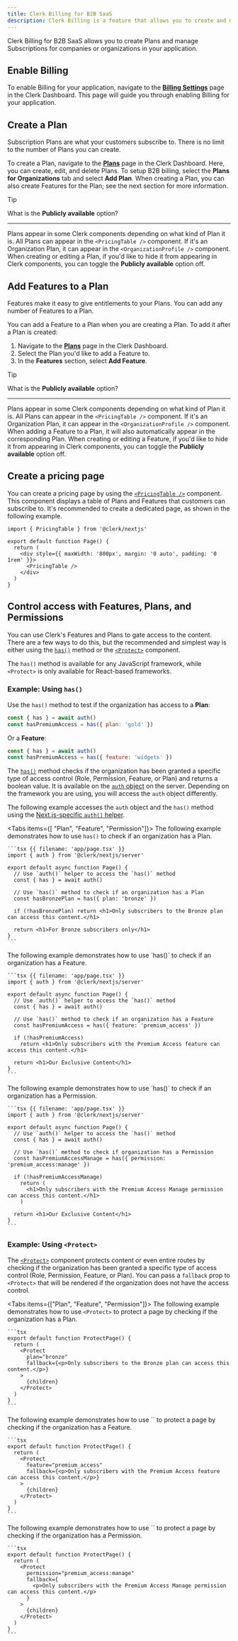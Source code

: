 ```yaml
---
title: Clerk Billing for B2B SaaS
description: Clerk Billing is a feature that allows you to create and manage Plans and Features for your application.
---
```


Clerk Billing for B2B SaaS allows you to create Plans and manage Subscriptions for companies or organizations in your application.

## Enable Billing

To enable Billing for your application, navigate to the [**Billing Settings**](https://dashboard.clerk.com/last-active?path=billing/settings) page in the Clerk Dashboard. This page will guide you through enabling Billing for your application.

## Create a Plan

Subscription Plans are what your customers subscribe to. There is no limit to the number of Plans you can create.

To create a Plan, navigate to the [**Plans**](https://dashboard.clerk.com/last-active?path=billing/plans) page in the Clerk Dashboard. Here, you can create, edit, and delete Plans. To setup B2B billing, select the **Plans for Organizations** tab and select **Add Plan**. When creating a Plan, you can also create Features for the Plan; see the next section for more information.

> [!TIP]
> What is the **Publicly available** option?
>
> ---
>
> Plans appear in some Clerk components depending on what kind of Plan it is. All Plans can appear in the `<PricingTable />` component. If it's an Organization Plan, it can appear in the `<OrganizationProfile />` component. When creating or editing a Plan, if you'd like to hide it from appearing in Clerk components, you can toggle the **Publicly available** option off.

## Add Features to a Plan

Features make it easy to give entitlements to your Plans. You can add any number of Features to a Plan.

You can add a Feature to a Plan when you are creating a Plan. To add it after a Plan is created:

1. Navigate to the [**Plans**](https://dashboard.clerk.com/last-active?path=billing/plans) page in the Clerk Dashboard.
1. Select the Plan you'd like to add a Feature to.
1. In the **Features** section, select **Add Feature**.

> [!TIP]
> What is the **Publicly available** option?
>
> ---
>
> Plans appear in some Clerk components depending on what kind of Plan it is. All Plans can appear in the `<PricingTable />` component. If it's an Organization Plan, it can appear in the `<OrganizationProfile />` component. When adding a Feature to a Plan, it will also automatically appear in the corresponding Plan. When creating or editing a Feature, if you'd like to hide it from appearing in Clerk components, you can toggle the **Publicly available** option off.

## Create a pricing page

You can create a pricing page by using the [`<PricingTable />`](/docs/components/pricing-table) component. This component displays a table of Plans and Features that customers can subscribe to. It's recommended to create a dedicated page, as shown in the following example.

```tsx {{ filename: 'app/pricing/page.tsx' }}
import { PricingTable } from '@clerk/nextjs'

export default function Page() {
  return (
    <div style={{ maxWidth: '800px', margin: '0 auto', padding: '0 1rem' }}>
      <PricingTable />
    </div>
  )
}
```

## Control access with Features, Plans, and Permissions

You can use Clerk's Features and Plans to gate access to the content. There are a few ways to do this, but the recommended and simplest way is either using the [`has()`](/docs/references/backend/types/auth-object#has) method or the [`<Protect>`](/docs/components/protect) component.

The `has()` method is available for any JavaScript framework, while `<Protect>` is only available for React-based frameworks.

### Example: Using `has()`

Use the `has()` method to test if the organization has access to a **Plan**:

```jsx
const { has } = await auth()
const hasPremiumAccess = has({ plan: 'gold' })
```

Or a **Feature**:

```jsx
const { has } = await auth()
const hasPremiumAccess = has({ feature: 'widgets' })
```

The [`has()`](/docs/references/backend/types/auth-object#has) method checks if the organization has been granted a specific type of access control (Role, Permission, Feature, or Plan) and returns a boolean value. It is available on the [`auth` object](/docs/references/backend/types/auth-object) on the server. Depending on the framework you are using, you will access the `auth` object differently.

The following example accesses the `auth` object and the `has()` method using the [Next.js-specific `auth()` helper](/docs/references/nextjs/auth).

<Tabs items={[ "Plan", "Feature", "Permission"]}>
  <Tab>
    The following example demonstrates how to use `has()` to check if an organization has a Plan.

    ```tsx {{ filename: 'app/page.tsx' }}
    import { auth } from '@clerk/nextjs/server'

    export default async function Page() {
      // Use `auth()` helper to access the `has()` method
      const { has } = await auth()

      // Use `has()` method to check if an organization has a Plan
      const hasBronzePlan = has({ plan: 'bronze' })

      if (!hasBronzePlan) return <h1>Only subscribers to the Bronze plan can access this content.</h1>

      return <h1>For Bronze subscribers only</h1>
    }
    ```
  </Tab>

  <Tab>
    The following example demonstrates how to use `has()` to check if an organization has a Feature.

    ```tsx {{ filename: 'app/page.tsx' }}
    import { auth } from '@clerk/nextjs/server'

    export default async function Page() {
      // Use `auth()` helper to access the `has()` method
      const { has } = await auth()

      // Use `has()` method to check if an organization has a Feature
      const hasPremiumAccess = has({ feature: 'premium_access' })

      if (!hasPremiumAccess)
        return <h1>Only subscribers with the Premium Access feature can access this content.</h1>

      return <h1>Our Exclusive Content</h1>
    }
    ```
  </Tab>

  <Tab>
    The following example demonstrates how to use `has()` to check if an organization has a Permission.

    ```tsx {{ filename: 'app/page.tsx' }}
    import { auth } from '@clerk/nextjs/server'

    export default async function Page() {
      // Use `auth()` helper to access the `has()` method
      const { has } = await auth()

      // Use `has()` method to check if organization has a Permission
      const hasPremiumAccessManage = has({ permission: 'premium_access:manage' })

      if (!hasPremiumAccessManage)
        return (
          <h1>Only subscribers with the Premium Access Manage permission can access this content.</h1>
        )

      return <h1>Our Exclusive Content</h1>
    }
    ```
  </Tab>
</Tabs>

### Example: Using `<Protect>`

The [`<Protect>`](/docs/components/protect) component protects content or even entire routes by checking if the organization has been granted a specific type of access control (Role, Permission, Feature, or Plan). You can pass a `fallback` prop to `<Protect>` that will be rendered if the organization does not have the access control.

<Tabs items={["Plan", "Feature", "Permission"]}>
  <Tab>
    The following example demonstrates how to use `<Protect>` to protect a page by checking if the organization has a Plan.

    ```tsx
    export default function ProtectPage() {
      return (
        <Protect
          plan="bronze"
          fallback={<p>Only subscribers to the Bronze plan can access this content.</p>}
        >
          {children}
        </Protect>
      )
    }
    ```
  </Tab>

  <Tab>
    The following example demonstrates how to use `<Protect>` to protect a page by checking if the organization has a Feature.

    ```tsx
    export default function ProtectPage() {
      return (
        <Protect
          feature="premium_access"
          fallback={<p>Only subscribers with the Premium Access feature can access this content.</p>}
        >
          {children}
        </Protect>
      )
    }
    ```
  </Tab>

  <Tab>
    The following example demonstrates how to use `<Protect>` to protect a page by checking if the organization has a Permission.

    ```tsx
    export default function ProtectPage() {
      return (
        <Protect
          permission="premium_access:manage"
          fallback={
            <p>Only subscribers with the Premium Access Manage permission can access this content.</p>
          }
        >
          {children}
        </Protect>
      )
    }
    ```
  </Tab>
</Tabs>
